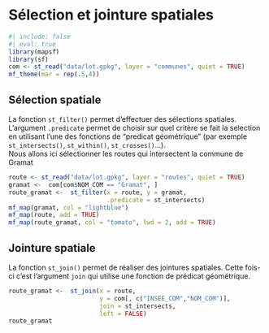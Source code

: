 # Sélection et jointure spatiales

```r
#| include: false
#| eval: true
library(mapsf)
library(sf)
com <- st_read("data/lot.gpkg", layer = "communes", quiet = TRUE)
mf_theme(mar = rep(.5,4))
```

## Sélection spatiale

La fonction `st_filter()` permet d'effectuer des sélections spatiales. 
L'argument `.predicate` permet de choisir sur quel critère se fait la 
selection en utilisant l'une des fonctions de "predicat géométrique" 
(par exemple `st_intersects()`, `st_within()`, `st_crosses()`...).  
Nous allons ici sélectionner les routes qui intersectent la commune de Gramat
```r
route <- st_read("data/lot.gpkg", layer = "routes", quiet = TRUE)
gramat <-  com[com$NOM_COM == "Gramat", ]
route_gramat <-  st_filter(x = route, y = gramat,
                           .predicate = st_intersects)
mf_map(gramat, col = "lightblue")
mf_map(route, add = TRUE)
mf_map(route_gramat, col = "tomato", lwd = 2, add = TRUE)  
```


## Jointure spatiale

La fonction `st_join()` permet de réaliser des jointures spatiales. 
Cette fois-ci c'est l'argument `join` qui utilise une fonction de 
prédicat géométrique.

```r
route_gramat <-  st_join(x = route,
                         y = com[, c("INSEE_COM","NOM_COM")],
                         join = st_intersects,
                         left = FALSE)
route_gramat
```
